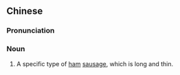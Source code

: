 {{also|火腿肠}}
==Chinese==
{{zh-forms|s=火腿肠|type=21}}

===Pronunciation===
{{zh-pron
|m=huǒtuǐcháng,er=y
|cat=n
}}

===Noun===
{{zh-noun}}

# A specific type of [[ham]] [[sausage]], which is long and thin.